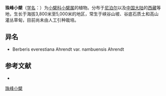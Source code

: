 {{Speciesbox
| name = 珠峰小檗
| status = 
| status_system = 
| image =
| genus = Berberis
| species = everestiana
| authority = Ahrendt
}}

'''珠峰小檗'''（[[学名|学名]]：{{lang|la|''Berberis everestiana''}}）为[[小檗科|小檗科]][[小檗属|小檗属]]的植物。分布于[[尼泊尔|尼泊尔]]以及[[中国大陆|中国大陆]]的[[西藏|西藏]]等地，生长于海拔3,800米至5,000米的地区，常生于峡谷山坡、谷底石质土和高山灌丛草甸，目前尚未由人工引种栽培。

== 异名 ==
* Berberis everestiana Ahrendt var. nambuensis Ahrendt

== 参考文献 ==
<div class="references-small">
* {{cite web| url =http://www.bioinfo.cn/db05/KmzwSpecies.php?action=view&id=2193| title =珠峰小檗| work =《中国高等植物数据库全库》| publisher =中国科学院微生物研究所| author =昆明植物研究所| accessdate =2009-02-23| deadurl =yes| archiveurl =https://web.archive.org/web/20160305013510/http://www.bioinfo.cn/db05/KmzwSpecies.php?action=view&id=2193| archivedate =2016-03-05}}
</div>
{{Taxonbar|from=Q15225889}}

[[Category:小檗属|珠峰小檗]]


{{植物小作品}}